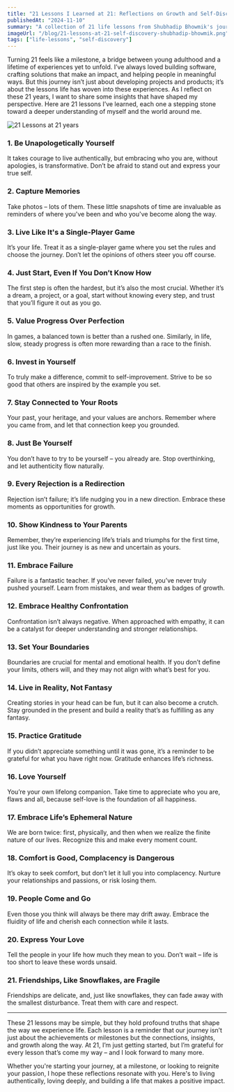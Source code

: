 ```yaml
---
title: "21 Lessons I Learned at 21: Reflections on Growth and Self-Discovery"
publishedAt: "2024-11-10"
summary: "A collection of 21 life lessons from Shubhadip Bhowmik's journey so far, covering insights on authenticity, gratitude, resilience, and self-love."
imageUrl: "/blog/21-lessons-at-21-self-discovery-shubhadip-bhowmik.png"
tags: ["life-lessons", "self-discovery"]
---
```


Turning 21 feels like a milestone, a bridge between young adulthood and a lifetime of experiences yet to unfold. I’ve always loved building software, crafting solutions that make an impact, and helping people in meaningful ways. But this journey isn’t just about developing projects and products; it’s about the lessons life has woven into these experiences. As I reflect on these 21 years, I want to share some insights that have shaped my perspective. Here are 21 lessons I’ve learned, each one a stepping stone toward a deeper understanding of myself and the world around me.

![21 Lessons at 21 years](/blog/21-lessons-at-21-self-discovery-shubhadip-bhowmik.png "21 Lessons at 21 years")

### 1. Be Unapologetically Yourself

It takes courage to live authentically, but embracing who you are, without apologies, is transformative. Don’t be afraid to stand out and express your true self.

### 2. Capture Memories

Take photos – lots of them. These little snapshots of time are invaluable as reminders of where you've been and who you've become along the way.

### 3. Live Like It's a Single-Player Game

It’s your life. Treat it as a single-player game where you set the rules and choose the journey. Don’t let the opinions of others steer you off course.

### 4. Just Start, Even If You Don’t Know How

The first step is often the hardest, but it’s also the most crucial. Whether it’s a dream, a project, or a goal, start without knowing every step, and trust that you’ll figure it out as you go.

### 5. Value Progress Over Perfection

In games, a balanced town is better than a rushed one. Similarly, in life, slow, steady progress is often more rewarding than a race to the finish.

### 6. Invest in Yourself

To truly make a difference, commit to self-improvement. Strive to be so good that others are inspired by the example you set.

### 7. Stay Connected to Your Roots

Your past, your heritage, and your values are anchors. Remember where you came from, and let that connection keep you grounded.

### 8. Just Be Yourself

You don’t have to try to be yourself – you already are. Stop overthinking, and let authenticity flow naturally.

### 9. Every Rejection is a Redirection

Rejection isn’t failure; it’s life nudging you in a new direction. Embrace these moments as opportunities for growth.

### 10. Show Kindness to Your Parents

Remember, they’re experiencing life’s trials and triumphs for the first time, just like you. Their journey is as new and uncertain as yours.

### 11. Embrace Failure

Failure is a fantastic teacher. If you’ve never failed, you’ve never truly pushed yourself. Learn from mistakes, and wear them as badges of growth.

### 12. Embrace Healthy Confrontation

Confrontation isn’t always negative. When approached with empathy, it can be a catalyst for deeper understanding and stronger relationships.

### 13. Set Your Boundaries

Boundaries are crucial for mental and emotional health. If you don’t define your limits, others will, and they may not align with what’s best for you.

### 14. Live in Reality, Not Fantasy

Creating stories in your head can be fun, but it can also become a crutch. Stay grounded in the present and build a reality that’s as fulfilling as any fantasy.

### 15. Practice Gratitude

If you didn’t appreciate something until it was gone, it’s a reminder to be grateful for what you have right now. Gratitude enhances life’s richness.

### 16. Love Yourself

You’re your own lifelong companion. Take time to appreciate who you are, flaws and all, because self-love is the foundation of all happiness.

### 17. Embrace Life’s Ephemeral Nature

We are born twice: first, physically, and then when we realize the finite nature of our lives. Recognize this and make every moment count.

### 18. Comfort is Good, Complacency is Dangerous

It’s okay to seek comfort, but don’t let it lull you into complacency. Nurture your relationships and passions, or risk losing them.

### 19. People Come and Go

Even those you think will always be there may drift away. Embrace the fluidity of life and cherish each connection while it lasts.

### 20. Express Your Love

Tell the people in your life how much they mean to you. Don’t wait – life is too short to leave these words unsaid.

### 21. Friendships, Like Snowflakes, are Fragile

Friendships are delicate, and, just like snowflakes, they can fade away with the smallest disturbance. Treat them with care and respect.

---

These 21 lessons may be simple, but they hold profound truths that shape the way we experience life. Each lesson is a reminder that our journey isn’t just about the achievements or milestones but the connections, insights, and growth along the way. At 21, I’m just getting started, but I’m grateful for every lesson that’s come my way – and I look forward to many more.

Whether you're starting your journey, at a milestone, or looking to reignite your passion, I hope these reflections resonate with you. Here's to living authentically, loving deeply, and building a life that makes a positive impact.
